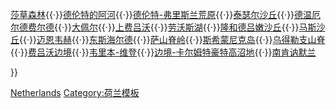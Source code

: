 {{Navbox
|name = 荷兰国家公园
|title = [[荷兰国家公园列表|荷兰的国家公园]]
|titlestyle = background:#a0dda0;
|list1 = [[阿尔德费阿嫩国家公园|阿尔德费阿嫩]]{{·}}[[莎草森林国家公园|莎草森林]]{{·}}[[德伦特的阿河溪流和高地村景观国家公园|德伦特的阿河]]{{·}}[[德伦特-弗里斯兰荒原国家公园|德伦特-弗里斯兰荒原]]{{·}}[[泰瑟尔沙丘国家公园|泰瑟尔沙丘]]{{·}}[[德溫海爾德稀樹草原國家公園|德温厄尔德费尔德]]{{·}}[[大佩尔国家公园|大佩尔]]{{·}}[[荷兰梵高国家森林公园|上费吕沃]]{{·}}[[劳沃斯湖国家公园|劳沃斯湖]]{{·}}[[隆和德吕嫩沙丘国家公园|隆和德吕嫩沙丘]]{{·}}[[马斯沙丘国家公园|马斯沙丘]]{{·}}[[迈恩韦赫国家公园|迈恩韦赫]]{{·}}[[东斯海尔德国家公园|东斯海尔德]]{{·}}[[萨兰山脊国家公园|萨山脊岭]]{{·}}[[斯希蒙尼克岛国家公园|斯希蒙尼克岛]]{{·}}[[乌得勒支山脊国家公园|乌得勒支山脊]]{{·}}[[费吕沃边境国家公园|费吕沃边境]]{{·}}[[韦里本-维登国家公园|韦里本-维登]]{{·}}[[边境-卡尔姆特豪特高沼地跨境公园|边境-卡尔姆特豪特高沼地]]{{·}}[[南肯讷默兰国家公园|南肯讷默兰]]

}}<noinclude>
{{collapsible option}}
[[Category:国家公园模板|Netherlands]]
[[Category:荷兰模板]]
</noinclude>